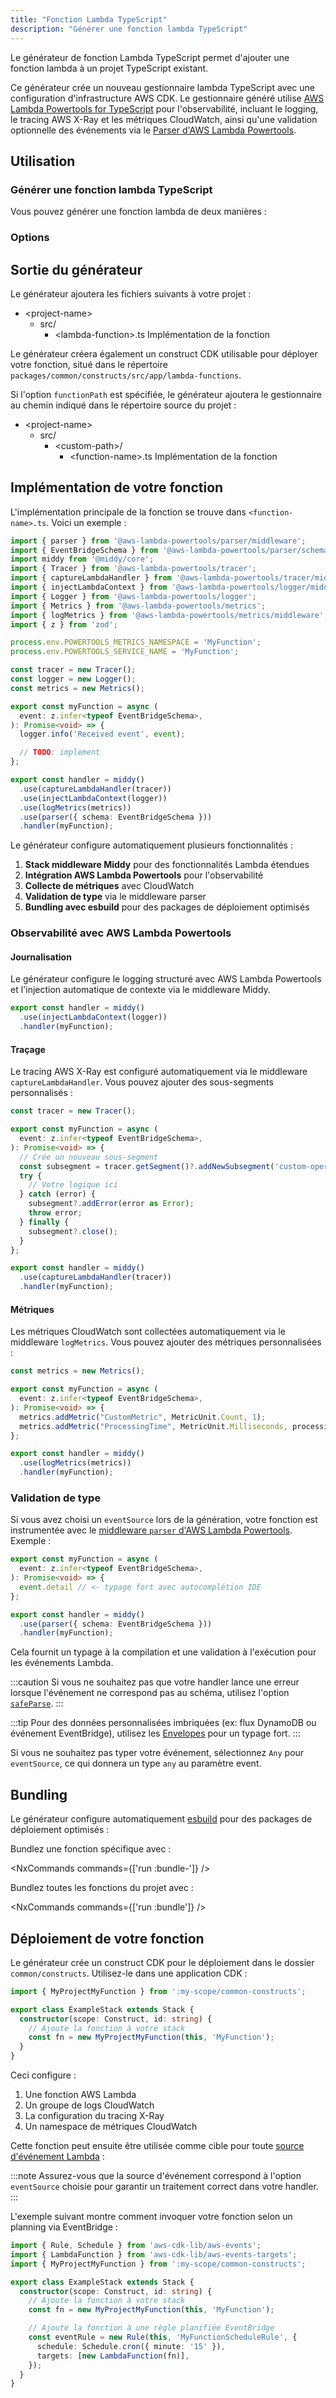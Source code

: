 ```yaml
---
title: "Fonction Lambda TypeScript"
description: "Générer une fonction lambda TypeScript"
---
```





Le générateur de fonction Lambda TypeScript permet d'ajouter une fonction lambda à un projet TypeScript existant.

Ce générateur crée un nouveau gestionnaire lambda TypeScript avec une configuration d'infrastructure AWS CDK. Le gestionnaire généré utilise [AWS Lambda Powertools for TypeScript](https://docs.powertools.aws.dev/lambda/typescript/latest/) pour l'observabilité, incluant le logging, le tracing AWS X-Ray et les métriques CloudWatch, ainsi qu'une validation optionnelle des événements via le [Parser d'AWS Lambda Powertools](https://docs.powertools.aws.dev/lambda/typescript/latest/utilities/parser/).

## Utilisation

### Générer une fonction lambda TypeScript

Vous pouvez générer une fonction lambda de deux manières :

<RunGenerator generator="ts#lambda-function" />

### Options

<GeneratorParameters generator="ts#lambda-function" />

## Sortie du générateur

Le générateur ajoutera les fichiers suivants à votre projet :

<FileTree>

- \<project-name>
  - src/
    - \<lambda-function>.ts Implémentation de la fonction

</FileTree>

Le générateur créera également un construct CDK utilisable pour déployer votre fonction, situé dans le répertoire `packages/common/constructs/src/app/lambda-functions`.

Si l'option `functionPath` est spécifiée, le générateur ajoutera le gestionnaire au chemin indiqué dans le répertoire source du projet :

<FileTree>

- \<project-name>
  - src/
    - \<custom-path>/
      - \<function-name>.ts Implémentation de la fonction

</FileTree>

## Implémentation de votre fonction

L'implémentation principale de la fonction se trouve dans `<function-name>.ts`. Voici un exemple :

```typescript
import { parser } from '@aws-lambda-powertools/parser/middleware';
import { EventBridgeSchema } from '@aws-lambda-powertools/parser/schemas';
import middy from '@middy/core';
import { Tracer } from '@aws-lambda-powertools/tracer';
import { captureLambdaHandler } from '@aws-lambda-powertools/tracer/middleware';
import { injectLambdaContext } from '@aws-lambda-powertools/logger/middleware';
import { Logger } from '@aws-lambda-powertools/logger';
import { Metrics } from '@aws-lambda-powertools/metrics';
import { logMetrics } from '@aws-lambda-powertools/metrics/middleware';
import { z } from 'zod';

process.env.POWERTOOLS_METRICS_NAMESPACE = 'MyFunction';
process.env.POWERTOOLS_SERVICE_NAME = 'MyFunction';

const tracer = new Tracer();
const logger = new Logger();
const metrics = new Metrics();

export const myFunction = async (
  event: z.infer<typeof EventBridgeSchema>,
): Promise<void> => {
  logger.info('Received event', event);

  // TODO: implement
};

export const handler = middy()
  .use(captureLambdaHandler(tracer))
  .use(injectLambdaContext(logger))
  .use(logMetrics(metrics))
  .use(parser({ schema: EventBridgeSchema }))
  .handler(myFunction);

```

Le générateur configure automatiquement plusieurs fonctionnalités :

1. **Stack middleware Middy** pour des fonctionnalités Lambda étendues
2. **Intégration AWS Lambda Powertools** pour l'observabilité
3. **Collecte de métriques** avec CloudWatch
4. **Validation de type** via le middleware parser
5. **Bundling avec esbuild** pour des packages de déploiement optimisés

### Observabilité avec AWS Lambda Powertools

#### Journalisation

Le générateur configure le logging structuré avec AWS Lambda Powertools et l'injection automatique de contexte via le middleware Middy.

```typescript
export const handler = middy()
  .use(injectLambdaContext(logger))
  .handler(myFunction);
```

#### Traçage

Le tracing AWS X-Ray est configuré automatiquement via le middleware `captureLambdaHandler`. Vous pouvez ajouter des sous-segments personnalisés :

```typescript
const tracer = new Tracer();

export const myFunction = async (
  event: z.infer<typeof EventBridgeSchema>,
): Promise<void> => {
  // Crée un nouveau sous-segment
  const subsegment = tracer.getSegment()?.addNewSubsegment('custom-operation');
  try {
    // Votre logique ici
  } catch (error) {
    subsegment?.addError(error as Error);
    throw error;
  } finally {
    subsegment?.close();
  }
};

export const handler = middy()
  .use(captureLambdaHandler(tracer))
  .handler(myFunction);
```

#### Métriques

Les métriques CloudWatch sont collectées automatiquement via le middleware `logMetrics`. Vous pouvez ajouter des métriques personnalisées :

```typescript
const metrics = new Metrics();

export const myFunction = async (
  event: z.infer<typeof EventBridgeSchema>,
): Promise<void> => {
  metrics.addMetric("CustomMetric", MetricUnit.Count, 1);
  metrics.addMetric("ProcessingTime", MetricUnit.Milliseconds, processingTime);
};

export const handler = middy()
  .use(logMetrics(metrics))
  .handler(myFunction);
```

### Validation de type

Si vous avez choisi un `eventSource` lors de la génération, votre fonction est instrumentée avec le [middleware `parser` d'AWS Lambda Powertools](https://docs.powertools.aws.dev/lambda/typescript/latest/utilities/parser/). Exemple :

```typescript {4}
export const myFunction = async (
  event: z.infer<typeof EventBridgeSchema>,
): Promise<void> => {
  event.detail // <- typage fort avec autocomplétion IDE
};

export const handler = middy()
  .use(parser({ schema: EventBridgeSchema }))
  .handler(myFunction);
```

Cela fournit un typage à la compilation et une validation à l'exécution pour les événements Lambda.

:::caution
Si vous ne souhaitez pas que votre handler lance une erreur lorsque l'événement ne correspond pas au schéma, utilisez l'option [`safeParse`](https://docs.powertools.aws.dev/lambda/typescript/latest/utilities/parser/#safe-parsing).
:::

:::tip
Pour des données personnalisées imbriquées (ex: flux DynamoDB ou événement EventBridge), utilisez les [Envelopes](https://docs.powertools.aws.dev/lambda/typescript/latest/utilities/parser/#envelopes) pour un typage fort.
:::

Si vous ne souhaitez pas typer votre événement, sélectionnez `Any` pour `eventSource`, ce qui donnera un type `any` au paramètre event.

## Bundling

Le générateur configure automatiquement [esbuild](https://esbuild.github.io/) pour des packages de déploiement optimisés :

Bundlez une fonction spécifique avec :

<NxCommands commands={['run <project-name>:bundle-<function-name>']} />

Bundlez toutes les fonctions du projet avec :

<NxCommands commands={['run <project-name>:bundle']} />

## Déploiement de votre fonction

Le générateur crée un construct CDK pour le déploiement dans le dossier `common/constructs`. Utilisez-le dans une application CDK :

```typescript {1, 6}
import { MyProjectMyFunction } from ':my-scope/common-constructs';

export class ExampleStack extends Stack {
  constructor(scope: Construct, id: string) {
    // Ajoute la fonction à votre stack
    const fn = new MyProjectMyFunction(this, 'MyFunction');
  }
}
```

Ceci configure :

1. Une fonction AWS Lambda
2. Un groupe de logs CloudWatch
3. La configuration du tracing X-Ray
4. Un namespace de métriques CloudWatch

Cette fonction peut ensuite être utilisée comme cible pour toute [source d'événement Lambda](https://docs.powertools.aws.dev/lambda/typescript/latest/utilities/parser/) :

:::note
Assurez-vous que la source d'événement correspond à l'option `eventSource` choisie pour garantir un traitement correct dans votre handler.
:::

L'exemple suivant montre comment invoquer votre fonction selon un planning via EventBridge :

```typescript
import { Rule, Schedule } from 'aws-cdk-lib/aws-events';
import { LambdaFunction } from 'aws-cdk-lib/aws-events-targets';
import { MyProjectMyFunction } from ':my-scope/common-constructs';

export class ExampleStack extends Stack {
  constructor(scope: Construct, id: string) {
    // Ajoute la fonction à votre stack
    const fn = new MyProjectMyFunction(this, 'MyFunction');

    // Ajoute la fonction à une règle planifiée EventBridge
    const eventRule = new Rule(this, 'MyFunctionScheduleRule', {
      schedule: Schedule.cron({ minute: '15' }),
      targets: [new LambdaFunction(fn)],
    });
  }
}
```